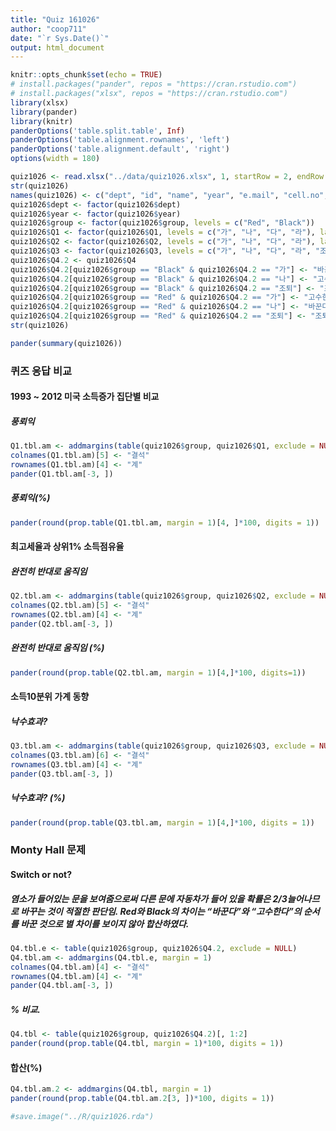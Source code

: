 ```yaml
---
title: "Quiz 161026"
author: "coop711"
date: "`r Sys.Date()`"
output: html_document
---
```


```r
knitr::opts_chunk$set(echo = TRUE)
# install.packages("pander", repos = "https://cran.rstudio.com")
# install.packages("xlsx", repos = "https://cran.rstudio.com")
library(xlsx)
library(pander)
library(knitr)
panderOptions('table.split.table', Inf)
panderOptions('table.alignment.rownames', 'left')
panderOptions('table.alignment.default', 'right')
options(width = 180)
```

```r
quiz1026 <- read.xlsx("../data/quiz1026.xlsx", 1, startRow = 2, endRow = 97, colIndex = c(3:7, 9:14), colClasses = c(rep("character", 11)), stringsAsFactors = FALSE)
str(quiz1026)
names(quiz1026) <- c("dept", "id", "name", "year", "e.mail", "cell.no", "Q1", "Q2", "Q3", "Q4", "group")
quiz1026$dept <- factor(quiz1026$dept)
quiz1026$year <- factor(quiz1026$year)
quiz1026$group <- factor(quiz1026$group, levels = c("Red", "Black"))
quiz1026$Q1 <- factor(quiz1026$Q1, levels = c("가", "나", "다", "라"), labels = c("지천태", "천지비", "풍뢰익", "산택손"))
quiz1026$Q2 <- factor(quiz1026$Q2, levels = c("가", "나", "다", "라"), labels = c("높을때 높다", "낮을떄 낮다", "높을때 낮다", "높아지면 낮아진다"))
quiz1026$Q3 <- factor(quiz1026$Q3, levels = c("가", "나", "다", "라", "조퇴"), labels = c("있다", "없다", "있는듯하다", "계층별로 차이", "조퇴"))
quiz1026$Q4.2 <- quiz1026$Q4
quiz1026$Q4.2[quiz1026$group == "Black" & quiz1026$Q4.2 == "가"] <- "바꾼다"
quiz1026$Q4.2[quiz1026$group == "Black" & quiz1026$Q4.2 == "나"] <- "고수한다"
quiz1026$Q4.2[quiz1026$group == "Black" & quiz1026$Q4.2 == "조퇴"] <- "조퇴"
quiz1026$Q4.2[quiz1026$group == "Red" & quiz1026$Q4.2 == "가"] <- "고수한다"
quiz1026$Q4.2[quiz1026$group == "Red" & quiz1026$Q4.2 == "나"] <- "바꾼다"
quiz1026$Q4.2[quiz1026$group == "Red" & quiz1026$Q4.2 == "조퇴"] <- "조퇴"
str(quiz1026)
```

```r
pander(summary(quiz1026))
```

### 퀴즈 응답 비교

#### 1993 ~ 2012 미국 소득증가 집단별 비교

##### 풍뢰익

```r
Q1.tbl.am <- addmargins(table(quiz1026$group, quiz1026$Q1, exclude = NULL), margin = 1)
colnames(Q1.tbl.am)[5] <- "결석"
rownames(Q1.tbl.am)[4] <- "계"
pander(Q1.tbl.am[-3, ])
```

##### 풍뢰익(%)

```r
pander(round(prop.table(Q1.tbl.am, margin = 1)[4, ]*100, digits = 1))
```

#### 최고세율과 상위1% 소득점유율

##### 완전히 반대로 움직임

```r
Q2.tbl.am <- addmargins(table(quiz1026$group, quiz1026$Q2, exclude = NULL), margin = 1)
colnames(Q2.tbl.am)[5] <- "결석"
rownames(Q2.tbl.am)[4] <- "계"
pander(Q2.tbl.am[-3, ])
```

##### 완전히 반대로 움직임 (%)

```r
pander(round(prop.table(Q2.tbl.am, margin = 1)[4,]*100, digits=1))
```

#### 소득10분위 가계 동향

##### 낙수효과?

```r
Q3.tbl.am <- addmargins(table(quiz1026$group, quiz1026$Q3, exclude = NULL), margin = 1)
colnames(Q3.tbl.am)[6] <- "결석"
rownames(Q3.tbl.am)[4] <- "계"
pander(Q3.tbl.am[-3, ])
```

##### 낙수효과? (%)

```r
pander(round(prop.table(Q3.tbl.am, margin = 1)[4,]*100, digits = 1))
```

### Monty Hall 문제

#### Switch or not?

##### 염소가 들어있는 문을 보여줌으로써 다른 문에 자동차가 들어 있을 확률은 2/3늘어나므로 바꾸는 것이 적절한 판단임. Red와 Black의 차이는 "바꾼다"와 "고수한다"의 순서를 바꾼 것으로 별 차이를 보이지 않아 합산하였다.  

```r
Q4.tbl.e <- table(quiz1026$group, quiz1026$Q4.2, exclude = NULL)
Q4.tbl.am <- addmargins(Q4.tbl.e, margin = 1)
colnames(Q4.tbl.am)[4] <- "결석"
rownames(Q4.tbl.am)[4] <- "계"
pander(Q4.tbl.am[-3, ])
```

##### % 비교.  

```r
Q4.tbl <- table(quiz1026$group, quiz1026$Q4.2)[, 1:2]
pander(round(prop.table(Q4.tbl, margin = 1)*100, digits = 1))
```

#### 합산(%)

```r
Q4.tbl.am.2 <- addmargins(Q4.tbl, margin = 1)
pander(round(prop.table(Q4.tbl.am.2[3, ])*100, digits = 1))
```

```r
#save.image("../R/quiz1026.rda")
```